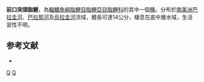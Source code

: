 {{Speciesbox 
| taxon = Roeboides 
| status = NE
| status_system = IUCN3.1
| authority =  [[Boulenger|Boulenger]], 1895
| synonyms = *''Anacyrtus prognathus''<br /><small>Boulenger, 1895</small>
}}
'''前口突頜脂鯉'''，為[[輻鰭魚綱|輻鰭魚綱]][[脂鯉目|脂鯉目]][[脂鯉亞目|脂鯉亞目]][[脂鯉科|脂鯉科]]的其中一個[[種|種]]。分布於[[南美洲|南美洲]][[巴拉圭河|巴拉圭河]]、[[巴拉那河|巴拉那河]]及[[烏拉圭河|烏拉圭河]]流域，體長可達14公分，棲息在底中層水域，生活習性不明。

==参考文献==
{{refbegin}}
*{{FishBase_species|genus=Roeboides|species=prognathus|year=2014|month=1}}
{{refend}}

{{Taxonbar|from=Q6417837}}

[[Category:突頜脂鯉屬|Q]]
[[Category:1895年描述的鱼类|Q]]


{{魚類小作品}}